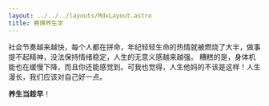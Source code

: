 ```yaml
---
layout: ../../../layouts/MdxLayout.astro
title: 赛博养生学
---
```


社会节奏越来越快，每个人都在拼命，年纪轻轻生命的热情就被燃烧了大半，做事提不起精神，没法保持情绪稳定，人生的无意义感越来越强。
糟糕的是，身体机能也在缓慢下降，而且你还能感觉到。可我也觉得，人生他妈的不该是这样！人生漫长，我们应该对自己好一点。

**养生当趁早**！
